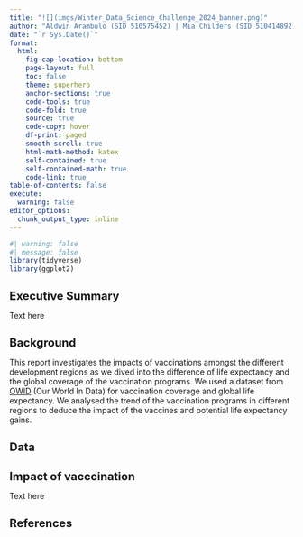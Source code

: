 ```yaml
---
title: "![](imgs/Winter_Data_Science_Challenge_2024_banner.png)"
author: "Aldwin Arambulo (SID 510575452) | Mia Childers (SID 510414892) | Mu-Wei Chung (SID 510611635)"
date: "`r Sys.Date()`"
format: 
  html: 
    fig-cap-location: bottom
    page-layout: full
    toc: false
    theme: superhero
    anchor-sections: true
    code-tools: true
    code-fold: true
    source: true
    code-copy: hover
    df-print: paged
    smooth-scroll: true
    html-math-method: katex
    self-contained: true
    self-contained-math: true
    code-link: true
table-of-contents: false 
execute:
  warning: false
editor_options: 
  chunk_output_type: inline
---
```


################################################

<style>
h1 {
  font-size: 20px;
  font-weight: bold;
}
h2 {
  font-size: 18px;
  font-weight: bold;
}
h3 {
  font-size: 16px;
}
}
</style>

################################################

```r
#| warning: false
#| message: false
library(tidyverse)
library(ggplot2)
```

::: panel-tabset

# Executive Summary

Text here



# Background

This report investigates the impacts of vaccinations amongst the different development regions as we dived into the difference of life expectancy and the global coverage of the vaccination programs.  We used a dataset from [OWID](https://ourworldindata.org/) (Our World In Data) for vaccination coverage and global life expectancy.  We analysed the trend of the vaccination programs in different regions to deduce the impact of the vaccines and potential life expectancy gains.



# Data




# Impact of vacccination

Text here



:::

# References


